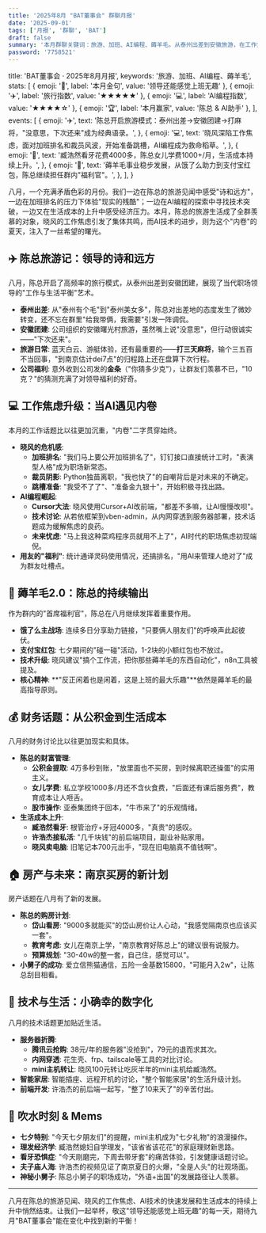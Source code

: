 ```yaml
---
title: '2025年8月 "BAT董事会" 群聊月报'
date: '2025-09-01'
tags: ['月报', '群聊', 'BAT']
draft: false
summary: '本月群聊关键词：旅游、加班、AI编程、薅羊毛。从泰州出差到安徽旅游，在工作焦虑中寻找生活乐趣。'
password: '7758521'
---
```



  title: 'BAT董事会 · 2025年8月月报',
  keywords: '旅游、加班、AI编程、薅羊毛',
  stats: [
    { emoji: '💬', label: '本月金句', value: '领导还能感觉上班无趣' },
    { emoji: '✈️', label: '旅行指数', value: '★★★★★' },
    { emoji: '💻', label: 'AI编程指数', value: '★★★★☆' },
    { emoji: '🏆', label: '本月赢家', value: '陈总 & AI助手' },
  ],
  events: [
    {
      emoji: '✈️',
      text: '陈总开启旅游模式：泰州出差→安徽团建→打麻将，"没意思，下次还来"成为经典语录。',
    },
    {
      emoji: '💻',
      text: '晓风深陷工作焦虑，面对加班排名和裁员风波，开始准备跳槽，AI编程成为救命稻草。',
    },
    {
      emoji: '🦷',
      text: '臧浩然看牙花费4000多，陈总女儿学费1000+/月，生活成本持续上升。',
    },
    {
      emoji: '🎯',
      text: '薅羊毛事业稳步发展，从饿了么助力到支付宝红包，陈总继续担任群内"福利官"。',
    },
  ],
}

八月，一个充满矛盾色彩的月份。我们一边在陈总的旅游见闻中感受"诗和远方"，一边在加班排名的压力下体验"现实的残酷"；一边在AI编程的探索中寻找技术突破，一边又在生活成本的上升中感受经济压力。本月，陈总的旅游生活成了全群羡慕的对象，晓风的工作焦虑引发了集体共鸣，而AI技术的进步，则为这个"内卷"的夏天，注入了一丝希望的曙光。

<MonthlyReportCard report={reportData} />

## ✈️ 陈总旅游记：领导的诗和远方

八月，陈总开启了高频率的旅行模式，从泰州出差到安徽团建，展现了当代职场领导的"工作与生活平衡"艺术。

- **泰州出差**: 从"泰州有个毛"到"泰州美女多"，陈总对出差地的态度发生了微妙转变，还不忘在群里"给我带俩，我需要"引发一阵调侃。
- **安徽团建**: 公司组织的安徽曙光村旅游，虽然嘴上说"没意思"，但行动很诚实——"下次还来"。
- **旅游日常**: 蓝天白云、游艇体验，还有最重要的——**打三天麻将**，输个三五百不当回事，"到南京估计dei7点"的归程路上还在盘算下次行程。
- **公司福利**: 意外收到公司发的**金条**（"你猜多少克"），让群友们羡慕不已，"10克？"的猜测充满了对领导福利的好奇。

## 💻 工作焦虑升级：当AI遇见内卷

本月的工作话题比以往更加沉重，"内卷"二字贯穿始终。

- **晓风的危机感**:
    - **加班排名**: "我们马上要公开加班排名了"，钉钉接口直接统计工时，"表演型人格"成为职场新常态。
    - **裁员阴影**: Python独苗离职，"我也快了"的自嘲背后是对未来的不确定。
    - **跳槽准备**: "我受不了了"、"准备金九银十"，开始积极寻找出路。
- **AI编程崛起**:
    - **Cursor大法**: 晓风使用Cursor+AI改前端，"都差不多嘛，让AI慢慢改呗"。
    - **技术讨论**: 从若依框架到vben-admin，从内网穿透到服务器部署，技术话题成为缓解焦虑的良药。
    - **未来忧虑**: "马上我这种菜鸡程序员就用不上了"，AI时代的职场焦虑初现端倪。
- **用友的"福利"**: 统计通译灵码使用情况，还搞排名，"用AI来管理人绝对了"成为群友吐槽点。

## 🎯 薅羊毛2.0：陈总的持续输出

作为群内的"首席福利官"，陈总在八月继续发挥着重要作用。

- **饿了么主战场**: 连续多日分享助力链接，"只要俩人朋友们"的呼唤声此起彼伏。
- **支付宝红包**: 七夕期间的"碰一碰"活动，1-2块的小额红包也不放过。
- **技术升级**: 晓风建议"搞个工作流，把你那些薅羊毛的东西自动化"，n8n工具被提及。
- **核心精神**: **"反正闲着也是闲着，这是上班的最大乐趣"**依然是薅羊毛的最高指导原则。

## 💰 财务话题：从公积金到生活成本

八月的财务讨论比以往更加现实和具体。

- **陈总的财富管理**:
    - **公积金提取**: 4万多秒到账，"放里面也不买房，到时候离职还操蛋"的实用主义。
    - **女儿学费**: 私立学校1000多/月还不含伙食费，"后面还有课后服务费"，教育成本让人咂舌。
    - **股市操作**: 亚泰集团终于回本，"牛市来了"的乐观情绪。
- **生活成本上升**:
    - **臧浩然看牙**: 根管治疗+牙冠4000多，"真贵"的感叹。
    - **许浩杰接私活**: "几千块钱"的前后端项目，副业补贴家用。
    - **晓风卖电脑**: 旧笔记本700元出手，"现在旧电脑真不值钱啊"。

## 🏠 房产与未来：南京买房的新计划

房产话题在八月有了新的发展。

- **陈总的购房计划**:
    - **岱山看房**: "9000多就能买"的岱山房价让人心动，"我感觉隔南京也应该买一套"。
    - **教育考虑**: 女儿在南京上学，"南京教育好陈总上"的建议很有说服力。
    - **预算规划**: "30-40w的整一套，自己住，感觉可以"。
- **小舅子的成功**: 爱立信熊猫通信，五险一金基数15800，"可能月入2w"，让陈总刮目相看。

## 🔧 技术与生活：小确幸的数字化

八月的技术话题更加贴近生活。

- **服务器折腾**:
    - **腾讯云抢购**: 38元/年的服务器"没抢到"，79元的退而求其次。
    - **内网穿透**: 花生壳、frp、tailscale等工具的对比讨论。
    - **mini主机转让**: 晓风100元转让吃灰半年的mini主机给臧浩然。
- **智能家居**: 智能插座、远程开机的讨论，"整个智能家居"的生活升级计划。
- **前端开发**: 许浩杰的前后端一起写，"整了10来天了"的辛苦付出。

## 🎪 吹水时刻 & Mems

- **七夕特别**: "今天七夕朋友们"的提醒，mini主机成为"七夕礼物"的浪漫操作。
- **理发经济学**: 臧浩然媳妇自学理发，"该省省该花花"的家庭理财新思路。
- **看牙恐惧症**: "今天刚磨完，下周去带牙套"的痛苦体验，引发健康话题讨论。
- **夫子庙人海**: 许浩杰的视频见证了南京夏日的火爆，"全是人头"的壮观场面。
- **神秘小舅子**: 陈总小舅子的职场成功，"外语+出国"的发展路径让人羡慕。

---

八月在陈总的旅游见闻、晓风的工作焦虑、AI技术的快速发展和生活成本的持续上升中悄然结束。让我们一起举杯，敬这"领导还能感觉上班无趣"的每一天，期待九月"BAT董事会"能在变化中找到新的平衡！ 